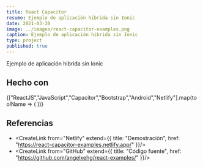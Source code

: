```yaml
---
title: React Capacitor
resume: Ejemplo de aplicación hibrida sin Ionic
date: 2021-03-30
image: ../images/react-capacitor-examples.png
caption: Ejemplo de aplicación hibrida sin Ionic
type: project
published: true
---
```


Ejemplo de aplicación hibrida sin Ionic

## Hecho con 

<div className="mb-2">
  {["ReactJS","JavaScript","Capacitor","Bootstrap","Android","Netlify"].map(toolName => (
    <span
      key={toolName}
      className="badge rounded-pill mt-1 me-1"
    >
      <CreateLink noUnderline from={toolName} />
    </span>
  ))}
</div>

## Referencias

- <CreateLink from="Netlify" extend={{
  title: "Demostración",
  href: "https://react-capacitor-examples.netlify.app/"
}}/>
- <CreateLink from="GitHub" extend={{
  title: "Código fuente",
  href: "https://github.com/angelxehg/react-examples/"
}}/>

